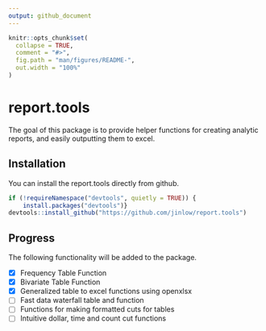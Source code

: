 ```yaml
---
output: github_document
---
```


<!-- README.md is generated from README.Rmd. Please edit that file -->

```r
knitr::opts_chunk$set(
  collapse = TRUE,
  comment = "#>",
  fig.path = "man/figures/README-",
  out.width = "100%"
)
```
# report.tools

The goal of this package is to provide helper functions for creating analytic reports, and easily outputting them to excel. 

## Installation

You can install the report.tools directly from github. 

```r
if (!requireNamespace("devtools", quietly = TRUE)) {
    install.packages("devtools")}
devtools::install_github("https://github.com/jinlow/report.tools")
```

## Progress
The following functionality will be added to the package.

- [x] Frequency Table Function
- [x] Bivariate Table Function
- [X] Generalized table to excel functions using openxlsx
- [ ] Fast data waterfall table and function
- [ ] Functions for making formatted cuts for tables
- [ ] Intuitive dollar, time and count cut functions
